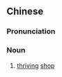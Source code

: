 {{also|旺铺}}
==Chinese==
{{zh-forms|s=旺铺|t2=旺舖}}

===Pronunciation===
{{zh-pron
|m=wàngpù
|c=wong6 pou3
|cat=n
}}

===Noun===
{{zh-noun}}

# [[thriving]] [[shop]]